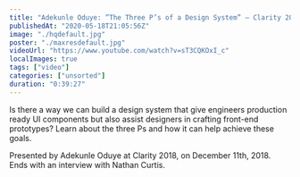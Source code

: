 ```yaml
---
title: "Adekunle Oduye: ”The Three P’s of a Design System” — Clarity 2018"
publishedAt: "2020-05-18T21:05:56Z"
image: "./hqdefault.jpg"
poster: "./maxresdefault.jpg"
videoUrl: "https://www.youtube.com/watch?v=sT3CQKOxI_c"
localImages: true
tags: ["video"]
categories: ["unsorted"]
duration: "0:39:27"
---
```

Is there a way we can build a design system that give engineers production ready UI components but also assist designers in crafting front-end prototypes? Learn about the three Ps and how it can help achieve these goals.

Presented by Adekunle Oduye at Clarity 2018, on December 11th, 2018. Ends with an interview with Nathan Curtis.
